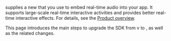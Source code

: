 

<Vpd k="NAME"/> <Vpl k="VSDK_RELEASE" /> supplies a new <Vg k="ASDK"/> that you use to embed real-time audio into your app. It supports large-scale real-time interactive activities and provides better real-time interactive effects. For details, see the [Product overview](../overview/product-overview).

This page introduces the main steps to upgrade the SDK from v<Vpl k="VSDK_PREVIOUS_RELEASE" /> to <Vpl k="VSDK_RELEASE" />, as well as the related changes.


<PlatformWrapper platform="web">
<Web />
</PlatformWrapper>

<PlatformWrapper platform="android">
<Android />
</PlatformWrapper>

<PlatformWrapper platform="ios">
<Ios />
</PlatformWrapper>
